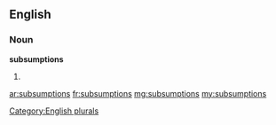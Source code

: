 ==English==

===Noun===
'''subsumptions'''

# {{plural of|[[subsumption]]}}

[[Category:English plurals]]

[[ar:subsumptions]]
[[fr:subsumptions]]
[[mg:subsumptions]]
[[my:subsumptions]]